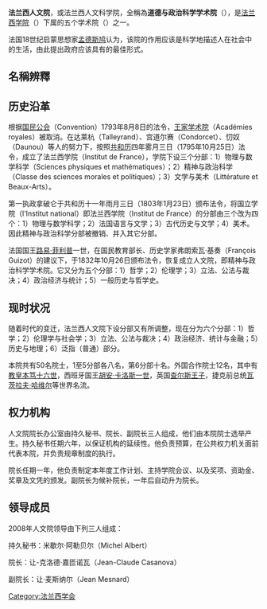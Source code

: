 '''法兰西人文院'''，或法兰西人文科学院，全稱為'''道德与政治科学学术院'''（{{lang-fr|Académie des Sciences morales et politiques}}），是[[法兰西学院|法兰西学院]]（{{lang|fr|Institut de France}}）下属的五个学术院（{{lang|fr|Académies}}）之一。

法国18世纪启蒙思想家[[孟德斯鸠|孟德斯鸠]]认为，该院的作用应该是科学地描述人在社会中的生活，由此提出政府应该具有的最佳形式。

==名稱辨釋==
{{Or|中文的特点是简洁，过长的名称不易被人接受，而“人文”（Sciences humaines）正是该组织在官方网站上所使用的概括词语，所以中文用“法兰西人文院”是准确、恰当的。|time=2014-03-29}}

==历史沿革==
根据[[国民公会|国民公会]]（Convention）1793年8月8日的法令，[[王家学术院|王家学术院]]（Académies royales）被取消。在达莱杭（Talleyrand）、宫道尔赛（Condorcet）、忉奴（Daunou）等人的努力下，按照[[共和历|共和历]]四年雾月三日（1795年10月25日）法令，成立了法兰西学院（Institut de France），学院下设三个分部：1）物理与数学科学（Sciences physiques et mathématiques）；2）精神与政治科学（Classe des sciences morales et politiques）；3）文学与美术（Littérature et Beaux-Arts）。

第一执政拿破仑于共和历十一年雨月三日（1803年1月23日）颁布法令，将国立学院（l'Institut national）即法兰西学院（Institut de France）的分部由三个改为四个：1）物理与数学科学；2）法国语言与文学；3）古代历史与文学；4）美术。因此精神与政治科学分部被撤销、并入其它分部。

法国国王[[路易·菲利普|路易·菲利普]]一世，在国民教育部长、历史学家弗朗索瓦·基奏（François Guizot）的建议下，于1832年10月26日颁布法令，恢复成立人文院，即精神与政治科学学术院。它又分为五个分部：1）哲学；2）伦理学；3）立法、公法与裁决；4）政治经济与统计；5）一般历史与哲学史。

==现时状况==
随着时代的变迁，法兰西人文院下设分部又有所调整，现在分为六个分部：1）哲学；2）伦理学与社会学；3）立法、公法与裁决；4）政治经济、统计与金融；5）历史与地理；6）泛指（普通）部分。

本院共有50名院士，1至5分部各八名，第6分部十名。外国合作院士12名，其中有[[教皇|教皇]][[本笃十六世|本笃十六世]]，西班牙国王[[胡安·卡洛斯一世|胡安·卡洛斯一世]]，英国[[查尔斯王子|查尔斯王子]]，捷克前总统[[瓦茨拉夫·哈维尔|瓦茨拉夫·哈维尔]]等世界名流。

==权力机构==
人文院院长办公室由持久秘书、院长、副院长三人组成，他们由本院院士选举产生。持久秘书任期六年，以保证机构的延续性。他负责预算，在公共权力机关面前代表本院，并负责规章制度的执行。

院长任期一年，他负责制定本年度工作计划、主持学院会议、以及奖项、资助金、奖章及文凭的颁发。副院长为候补院长，一年后自动升为院长。

==领导成员==
2008年人文院领导由下列三人组成：

持久秘书：米歇尔·阿勒贝尔（Michel Albert）

院长：让-克洛德·嘉匝诺瓦（Jean-Claude Casanova）

副院长：让·麦斯纳尔（Jean Mesnard）

[[Category:法兰西学会|Category:法兰西学会]]